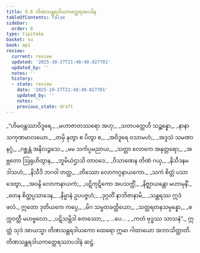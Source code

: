 ```yaml
---
title: 8.6 တိဏသန္ထရဒါယကတ္ထေရအပဒါန
tableOfContents: false
sidebar:
  order: 6
type: tipitaka
basket: su
book: ap1
review:
  current: review
  updated: '2025-10-27T21:48:40.027701'
  updated_by: ''
  notes: ''
  history:
  - state: review
    date: '2025-10-27T21:48:40.027701'
    updated_by: ''
    notes: ''
    previous_state: draft
---
```



<ReviewStatus review={frontmatter.review} showDetails={true} />

<HypothesisAnnotation frontmatter={frontmatter} />

<DynamicBreadcrumb />

<Division number="22" book="ap1" e="ch" v="20" p="134">

<Paragraph number="1620" type="verses" book="ap1">
_“ဟိမဝန္တဿာဝိဒူရေ,_  
_မဟာဇာတဿရော အဟု;_  
_သတပတ္တေဟိ သဉ္ဆန္နော,_  
_နာနာသကုဏမာလယော._  

</Paragraph>

</Division>
<Division number="23" book="ap1" e="ch" v="20" p="134">

<Paragraph number="1621" type="verses" book="ap1">
_တမှိ နှတွာ စ ပိတွာ စ,_  
_အဝိဒူရေ ဝသာမဟံ;_  
_အဒ္ဒသံ သမဏာနဂ္ဂံ,_  
_ဂစ္ဆန္တံ အနိလဉ္ဇသေ._  

</Paragraph>

</Division>
<Division number="24" book="ap1" e="ch" v="20" p="134">

<Paragraph number="1622" type="verses" book="ap1">
_မမ သင်္ကပ္ပမညာယ,_  
_သတ္ထာ လောကေ အနုတ္တရော;_  
_အဗ္ဘတော ဩရုဟိတွာန,_  
_ဘူမိယံဌာသိ တာဝဒေ._  

</Paragraph>

</Division>
<Division number="25" book="ap1" e="ch" v="20" p="134">

<Paragraph number="1623" type="verses" book="ap1">
_ဝိသာဏေန တိဏံ ဂယှ,_  
_နိသီဒနမဒါသဟံ;_  
_နိသီဒိ ဘဂဝါ တတ္ထ,_  
_တိဿော လောကဂ္ဂနာယကော._  

</Paragraph>

</Division>
<Division number="26" book="ap1" e="ch" v="20" p="134">

<Paragraph number="1624" type="verses" book="ap1">
_သကံ စိတ္တံ ပသာဒေတွာ,_  
_အဝန္ဒိ လောကနာယကံ;_  
_ပဋိကုဋိကော အပသက္ကိံ,_  
_နိဇ္ဈာယန္တော မဟာမုနိံ._  

</Paragraph>

</Division>
<Division number="27" book="ap1" e="ch" v="20" p="134">

<Paragraph number="1625" type="verses" book="ap1">
_တေန စိတ္တပ္ပသာဒေန,_  
_နိမ္မာနံ ဥပပဇ္ဇဟံ;_  
_ဒုဂ္ဂတိံ နာဘိဇာနာမိ,_  
_သန္ထရဿ ဣဒံ ဖလံ._  

</Paragraph>

</Division>
<Division number="28" book="ap1" e="ch" v="20" p="135">

<Paragraph number="1626" type="verses" book="ap1">
ဣတော ဒုတိယကေ ကပ္ပေ,_  
_မိဂ သမ္မတခတ္တိယော;_  
_သတ္တရတနသမ္ပန္နော,_  
_စက္ကဝတ္တီ မဟဗ္ဗလော._  

</Paragraph>

</Division>
<Division number="29" book="ap1" e="ch" v="20" p="135">

<Paragraph number="1627" type="verses" book="ap1">
_ပဋိသမ္ဘိဒါ စတဿော,_  
_ …ပေ… _  
_ကတံ ဗုဒ္ဓဿ သာသနံ”._  

</Paragraph>

<Paragraph number="1628" book="ap1">
ဣတ္ထံ သုဒံ အာယသ္မာ တိဏသန္ထရဒါယကော ထေရော ဣမာ ဂါထာယော အဘာသိတ္ထာတိ.

</Paragraph>
</Division>

<Paragraph number="1629" type="center" book="ap1">
တိဏသန္ထရဒါယကတ္ထေရဿာပဒါနံ ဆဋ္ဌံ.
</Paragraph>